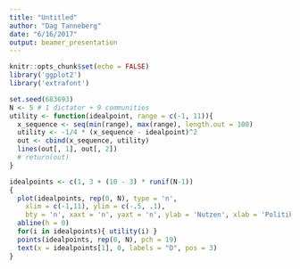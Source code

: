 ```yaml
---
title: "Untitled"
author: "Dag Tanneberg"
date: "6/16/2017"
output: beamer_presentation
---
```


```r
knitr::opts_chunk$set(echo = FALSE)
library('ggplot2')
library('extrafont')
```

```r
set.seed(683693)
N <- 5 # 1 dictator + 9 communities
utility <- function(idealpoint, range = c(-1, 11)){
  x_sequence <- seq(min(range), max(range), length.out = 100)
  utility <- -1/4 * (x_sequence - idealpoint)^2
  out <- cbind(x_sequence, utility)
  lines(out[, 1], out[, 2])
  # return(out)
}

idealpoints <- c(1, 3 + (10 - 3) * runif(N-1))
{
  plot(idealpoints, rep(0, N), type = 'n', 
    xlim = c(-1,11), ylim = c(-.5, .1),
    bty = 'n', xaxt = 'n', yaxt = 'n', ylab = 'Nutzen', xlab = 'Politikraum')
  abline(h = 0)
  for(i in idealpoints){ utility(i) }
  points(idealpoints, rep(0, N), pch = 19)
  text(x = idealpoints[1], 0, labels = "D", pos = 3)
}
```
